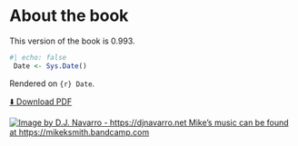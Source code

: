 # About the book {.unnumbered #index}



This version of the book is 0.993. 


```r
#| echo: false
 Date <- Sys.Date()
```

Rendered on `{r} Date`.  

::: {.content-visible when-format=html}
[⬇️ Download PDF](The-Lazy-Producer.pdf){.button .download-pdf target="_blank"}

[![Image by D.J. Navarro - https://djnavarro.net <br>Mike's music can be found at https://mikeksmith.bandcamp.com](images/Album_Cover.png){fig-alt="Album cover for Mike K Smith's album \"The Lazy Producer\". The cover shows a generative art image created by Danielle Navarro which has two concentric circles white on indigo and black with many white slashes and whispers. The image has four quadrants. Near the centre are three V-shapes" fig-align="center"}]()
:::
